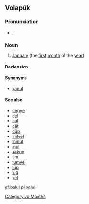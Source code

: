 ==Volapük==

===Pronunciation===
* {{IPA|[ba.ˈlul]|lang=vo}}, {{X-SAMPA|[ba."lul]}}

===Noun===
{{vo-noun}}

# [[January]] (the [[first]] [[month]] of the [[year]])

====Declension====
{{vo-decl-noun}}

====Synonyms====
* [[yanul]]

====See also====
* [[degyel]]
* [[del]]
* [[bal]]
* [[dät]]
* [[düp]]
* [[milyel]]
* [[minut]]
* [[mul]]
* [[sekun]]
* [[tim]]
* [[tumyel]]
* [[tüp]]
* [[vig]]
* [[yel]]

[[Category:vo:Months]]

[[af:balul]]
[[pl:balul]]